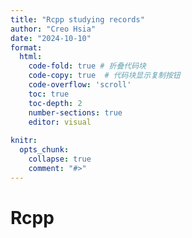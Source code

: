 ```yaml
---
title: "Rcpp studying records"
author: "Creo Hsia"
date: "2024-10-10"
format: 
  html:
    code-fold: true # 折叠代码块
    code-copy: true  # 代码块显示复制按钮
    code-overflow: 'scroll'
    toc: true
    toc-depth: 2
    number-sections: true
    editor: visual
    
knitr:
  opts_chunk: 
    collapse: true
    comment: "#>" 
---
```


# Rcpp
